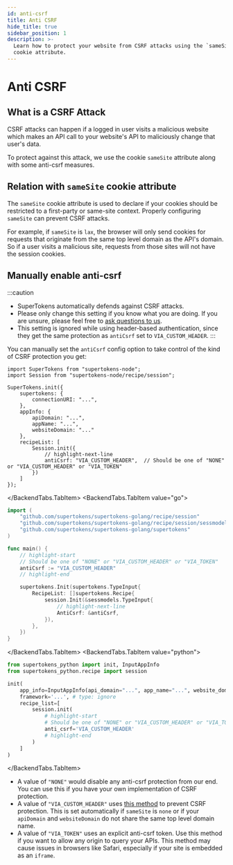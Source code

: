 ```yaml
---
id: anti-csrf
title: Anti CSRF
hide_title: true
sidebar_position: 1
description: >-
  Learn how to protect your website from CSRF attacks using the `sameSite`
  cookie attribute.
---
```



# Anti CSRF

## What is a CSRF Attack

CSRF attacks can happen if a logged in user visits a malicious website which makes an API call to your website's API to maliciously change that user's data.

To protect against this attack, we use the cookie `sameSite` attribute along with some anti-csrf measures.

## Relation with ``sameSite`` cookie attribute
The ``sameSite`` cookie attribute is used to declare if your cookies should be restricted to a first-party or same-site context. Properly configuring ``sameSite`` can prevent CSRF attacks.

For example, if `sameSite` is `lax`, the browser will only send cookies for requests that originate from the same top level domain as the API's domain. So if a user visits a malicious site, requests from those sites will not have the session cookies.

## Manually enable anti-csrf

:::caution
- SuperTokens automatically defends against CSRF attacks.
- Please only change this setting if you know what you are doing. If you are unsure, please feel free to [ask questions to us](https://supertokens.com/discord).
- This setting is ignored while using header-based authentication, since they get the same protection as `antiCsrf` set to `VIA_CUSTOM_HEADER`.
:::

You can manually set the `antiCsrf` config option to take control of the kind of CSRF protection you get:

<BackendTabs>
<BackendTabs.TabItem value="nodejs">

```tsx
import SuperTokens from "supertokens-node";
import Session from "supertokens-node/recipe/session";

SuperTokens.init({
    supertokens: {
        connectionURI: "...",
    },
    appInfo: {
        apiDomain: "...",
        appName: "...",
        websiteDomain: "..."
    },
    recipeList: [
        Session.init({
            // highlight-next-line
            antiCsrf: "VIA_CUSTOM_HEADER",  // Should be one of "NONE" or "VIA_CUSTOM_HEADER" or "VIA_TOKEN"
        })
    ]
});
```
</BackendTabs.TabItem>
<BackendTabs.TabItem value="go">

```go
import (
	"github.com/supertokens/supertokens-golang/recipe/session"
	"github.com/supertokens/supertokens-golang/recipe/session/sessmodels"
	"github.com/supertokens/supertokens-golang/supertokens"
)

func main() {
	// highlight-start
	// Should be one of "NONE" or "VIA_CUSTOM_HEADER" or "VIA_TOKEN"
	antiCsrf := "VIA_CUSTOM_HEADER"
	// highlight-end

	supertokens.Init(supertokens.TypeInput{
		RecipeList: []supertokens.Recipe{
			session.Init(&sessmodels.TypeInput{
				// highlight-next-line
				AntiCsrf: &antiCsrf,
			}),
		},
	})
}
```
</BackendTabs.TabItem>
<BackendTabs.TabItem value="python">

```python
from supertokens_python import init, InputAppInfo
from supertokens_python.recipe import session

init(
    app_info=InputAppInfo(api_domain="...", app_name="...", website_domain="..."),
    framework='...', # type: ignore
    recipe_list=[
        session.init(
            # highlight-start
            # Should be one of "NONE" or "VIA_CUSTOM_HEADER" or "VIA_TOKEN"
            anti_csrf='VIA_CUSTOM_HEADER'
            # highlight-end
        )
    ]
)
```

</BackendTabs.TabItem>
</BackendTabs>

- A value of `"NONE"` would disable any anti-csrf protection from our end. You can use this if you have your own implementation of CSRF protection.
- A value of `"VIA_CUSTOM_HEADER"` uses [this method](https://cheatsheetseries.owasp.org/cheatsheets/Cross-Site_Request_Forgery_Prevention_Cheat_Sheet.html#use-of-custom-request-headers) to prevent CSRF protection. This is set automatically if `sameSite` is `none` or if your `apiDomain` and `websiteDomain` do not share the same top level domain name.
- A value of `"VIA_TOKEN"` uses an explicit anti-csrf token. Use this method if you want to allow any origin to query your APIs. This method may cause issues in browsers like Safari, especially if your site is embedded as an `iframe`.